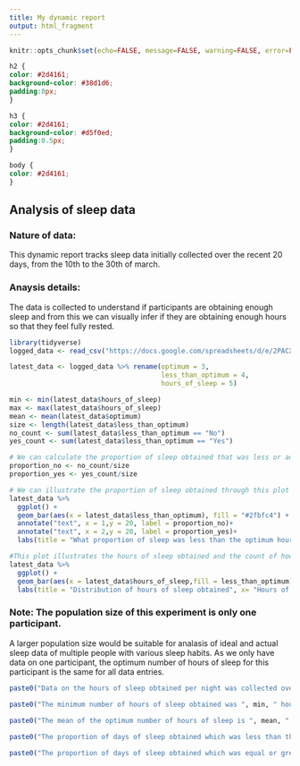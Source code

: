 ```yaml
---
title: My dynamic report
output: html_fragment
---
```


```r
knitr::opts_chunk$set(echo=FALSE, message=FALSE, warning=FALSE, error=FALSE)

```

```css
h2 {
color: #2d4161;
background-color: #38d1d6;
padding:8px;
}

h3 {
color: #2d4161;
background-color: #d5f0ed;
padding:0.5px;
}

body {
color: #2d4161;
}
```

## Analysis of sleep data 

### Nature of data: 
This dynamic report tracks sleep data initially collected over the recent 20 days, from the 10th to the 30th of march. 

### Anaysis details: 
The data is collected to understand if participants are obtaining enough sleep and from this we can visually infer if they are obtaining enough hours so that they feel fully rested.

```r
library(tidyverse)
logged_data <- read_csv("https://docs.google.com/spreadsheets/d/e/2PACX-1vQUMQpqaZzbLTIgv6DNXT4InOVu0JO3DY83afPsgBQhWl9DbahYnrahWTkMOstplg73_q_oMcfXA2vS/pub?output=csv")

latest_data <- logged_data %>% rename(optimum = 3,
                                      less_than_optimum = 4,
                                      hours_of_sleep = 5)

min <- min(latest_data$hours_of_sleep)
max <- max(latest_data$hours_of_sleep)
mean <- mean(latest_data$optimum)
size <- length(latest_data$less_than_optimum)
no_count <- sum(latest_data$less_than_optimum == "No")
yes_count <- sum(latest_data$less_than_optimum == "Yes")

# We can calculate the proportion of sleep obtained that was less or adequate to the optimum hours to access the quality of sleep of population of participants 
proportion_no <- no_count/size
proportion_yes <- yes_count/size

# We can illustrate the proportion of sleep obtained through this plot
latest_data %>%
  ggplot() + 
  geom_bar(aes(x = latest_data$less_than_optimum), fill = "#2fbfc4") + 
  annotate("text", x = 1,y = 20, label = proportion_no)+
  annotate("text", x = 2,y = 20, label = proportion_yes)+
  labs(title = "What proportion of sleep was less than the optimum hours of sleep required", x= "Less than optimum hours", y = "Number of days", caption = "Source: Project 2 individual survey")

#This plot illustrates the hours of sleep obtained and the count of how many out of the 20 days certain hours of sleep were obtained. As this data is collected on the basis of one participant we can see that the optimum hours of sleep for this individual is 9hours. However when conducted on multiple participants we can also refer from the plot the distribution of different optimum amount of sleep needed for different people.
latest_data %>%
  ggplot() + 
  geom_bar(aes(x = latest_data$hours_of_sleep,fill = less_than_optimum)) +
  labs(title = "Distribution of hours of sleep obtained", x= "Hours of sleep obtained", y = "Count", caption = "Source: Project 2 individual survey")

```


### Note: The population size of this experiment is only one participant.

A larger population size would be suitable for analasis of ideal and actual sleep data of multiple people with various sleep habits. As we only have data on one participant, the optimum number of hours of sleep for this participant is the same for all data entries. 

```r

paste0("Data on the hours of sleep obtained per night was collected over ",size, " days",".")

paste0("The minimum number of hours of sleep obtained was ", min, " hours and the maximum number of hours of sleep obtained was ", max," hours.")
      
paste0("The mean of the optimum number of hours of sleep is ", mean, ".")

paste0("The proportion of days of sleep obtained which was less than the aquequate number of hours for the individual was ", proportion_no, ".")

paste0("The proportion of days of sleep obtained which was equal or greater than the aquequate number of hours for the individual was ", proportion_yes, ".")
```

